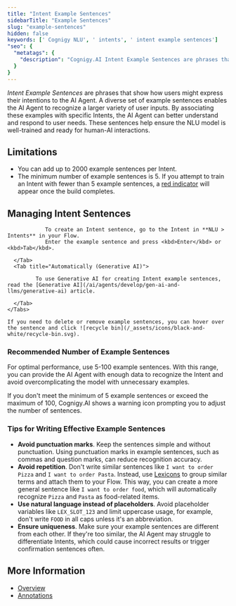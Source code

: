 ```yaml
---
title: "Intent Example Sentences"
sidebarTitle: "Example Sentences"
slug: "example-sentences"
hidden: false
keywords: [' Cognigy NLU', ' intents', ' intent example sentences']
"seo": {
  "metatags": {
    "description": "Cognigy.AI Intent Example Sentences are phrases that represent the possible ways a user might express their intention or request to the AI Agent."
  }
}
---
```


_Intent Example Sentences_ are phrases that show how users might express their intentions to the AI Agent. A diverse set of example sentences enables the AI Agent to recognize a larger variety of user inputs. By associating these examples with specific Intents, the AI Agent can better understand and respond to user needs. These sentences help ensure the NLU model is well-trained and ready for human-AI interactions.

## Limitations

- You can add up to 2000 example sentences per Intent.
- The minimum number of example sentences is 5. If you attempt to train an Intent with fewer than 5 example sentences, a [red indicator](/ai/platform-features/nlu/intents/intent-analyzer#explore-intent-analyzer) will appear once the build completes.

## Managing Intent Sentences

<AccordionGroup>
  <Accordion title="Create Intent Sentences">
    <Tabs>
      <Tab title="Manually">
      
                To create an Intent sentence, go to the Intent in **NLU > Intents** in your Flow.
                Enter the example sentence and press <kbd>Enter</kbd> or <kbd>Tab</kbd>.
      
      </Tab>
      <Tab title="Automatically (Generative AI)">
      
             To use Generative AI for creating Intent example sentences, read the [Generative AI](/ai/agents/develop/gen-ai-and-llms/generative-ai) article.
      
      </Tab>
    </Tabs>
  </Accordion>
  <Accordion title="Delete Intent Sentences">

    If you need to delete or remove example sentences, you can hover over the sentence and click ![recycle bin](/_assets/icons/black-and-white/recycle-bin.svg).
  
  </Accordion>
</AccordionGroup>

### Recommended Number of Example Sentences

For optimal performance, use 5-100 example sentences.
With this range, you can provide the AI Agent with enough data to recognize the Intent and avoid overcomplicating the model with unnecessary examples.

If you don't meet the minimum of 5 example sentences or exceed the maximum of 100, Cognigy.AI shows a warning icon prompting you to adjust the number of sentences. 

### Tips for Writing Effective Example Sentences

- **Avoid punctuation marks**. Keep the sentences simple and without punctuation. Using punctuation marks in example sentences, such as commas and question marks, can reduce recognition accuracy.
- **Avoid repetition**. Don't write similar sentences like `I want to order Pizza` and `I want to order Pasta`. Instead, use [Lexicons](/ai/platform-features/nlu/slots/user-defined/lexicon) to group similar terms and attach them to your Flow. This way, you can create a more general sentence like `I want to order food`, which will automatically recognize `Pizza` and `Pasta` as food-related items.
- **Use natural language instead of placeholders**. Avoid placeholder variables like `LEX_SLOT_123` and limit uppercase usage, for example, don't write `FOOD` in all caps unless it's an abbreviation. 
- **Ensure uniqueness**. Make sure your example sentences are different from each other. If they're too similar, the AI Agent may struggle to differentiate Intents, which could cause incorrect results or trigger confirmation sentences often.

## More Information

- [Overview](/ai/platform-features/nlu/overview)
- [Annotations](/ai/platform-features/nlu/intents/annotations)
